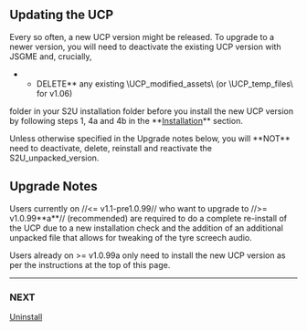 == Updating the UCP ==

Every so often, a new UCP version might be released. To upgrade to a newer
version, you will need to deactivate the existing UCP version with JSGME and, crucially,
**DELETE** any existing \UCP_modified_assets\ (or \UCP_temp_files\ for v1.06)
folder in your S2U installation folder before you install the new UCP version
by following steps 1, 4a and 4b in the **[[Installation]]** section.

Unless otherwise specified in the Upgrade notes below, you will **NOT** need to deactivate, delete, reinstall and reactivate the S2U_unpacked_version.

== Upgrade Notes ==

Users currently on //<= v1.1-pre1.0.99// who want to upgrade to //>= v1.0.99**a**// (recommended) are required to do a complete re-install of the UCP due to a new installation check and the addition of an additional unpacked file that allows for tweaking of the tyre screech audio.

Users already on >= v1.0.99a only need to install the new UCP version as per the instructions at the top of this page.

----

=== NEXT ===

[[Uninstall]]
